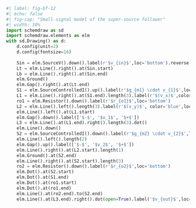 ```python
#| label: fig-bf-12
#| echo: false
#| fig-cap: "Small-signal model of the super-source follower"
#| width: 10%
import schemdraw as sd
import schemdraw.elements as elm
with sd.Drawing() as d:
    d.config(unit=2)
    d.config(fontsize=16)
 
    Sin = elm.SourceV().down().label(r'$v_{in}$',loc='bottom').reverse()
    Lt = elm.Line().right().at(Sin.start)
    Lb = elm.Line().right().at(Sin.end)
    elm.Ground()
    elm.Gap().right().at(Lt.end)
    S1 = elm.SourceControlledI().up().label(r'$g_{m1} \cdot v_{1}$',loc='bottom')
    L1 = elm.Line().right().at(S1.end).length(3).label(r'$(v_x)$',color='blue',loc='top')
    ro1 = elm.Resistor().down().label(r'$r_{o1}$',loc='bottom')
    L2 = elm.Line().left().length(3).label(r'$(v_y)$', color='blue',loc='bottom')
    elm.Line().left().at(L1.start)
    elm.Gap().down().label(['$-$', '$v_1$', '$+$'])
    L3 = elm.Line().at(L1.end).right().length(3).dot()
    elm.Line().down()
    S2 = elm.SourceControlledI().down().label(r'$g_{m2} \cdot v_{2}$',loc='bottom').dot()
    elm.Line().left().length(2)
    elm.Gap().up().label(['$-$', '$v_2$', '$+$'])
    elm.Line().right().at(L2.start).length(1)
    elm.Ground().at(S2.end)
    elm.Line().right().at(S2.start).length(3)
    ro2 = elm.Resistor().down().label(r'$r_{o2}$',loc='bottom')
    elm.Dot().at(S2.start)
    elm.Dot().at(S1.end)
    elm.Dot().at(ro1.start)
    elm.Dot().at(ro1.end)
    elm.Line().at(ro2.end).to(S2.end)
    elm.Line().at(L3.end).right().dot(open=True).label('$v_{out}$',loc='rgt').length(3)
```
